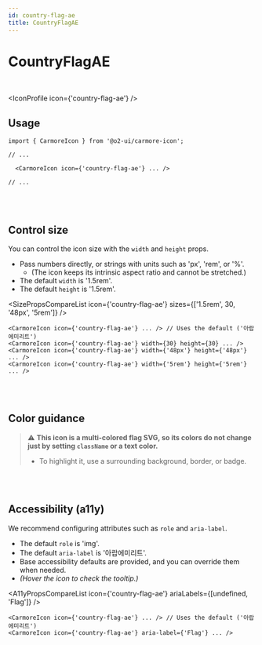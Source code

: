 ```yaml
---
id: country-flag-ae
title: CountryFlagAE
---
```




# CountryFlagAE

<br />

<IconProfile icon={'country-flag-ae'} />

## Usage

```tsx
import { CarmoreIcon } from '@o2-ui/carmore-icon';

// ...

  <CarmoreIcon icon={'country-flag-ae'} ... />

// ...
```

<br />
<br />

## Control size

You can control the icon size with the `width` and `height` props.

- Pass numbers directly, or strings with units such as 'px', 'rem', or '%'.
  - (The icon keeps its intrinsic aspect ratio and cannot be stretched.)
- The default `width` is '1.5rem'.
- The default `height` is '1.5rem'.

<SizePropsCompareList icon={'country-flag-ae'} sizes={['1.5rem', 30, '48px', '5rem']} />

```tsx
<CarmoreIcon icon={'country-flag-ae'} ... /> // Uses the default ('아랍에미리트')
<CarmoreIcon icon={'country-flag-ae'} width={30} height={30} ... />
<CarmoreIcon icon={'country-flag-ae'} width={'48px'} height={'48px'} ... />
<CarmoreIcon icon={'country-flag-ae'} width={'5rem'} height={'5rem'} ... />
```

<br />
<br />

## Color guidance

> ⚠️ <b>This icon is a multi-colored flag SVG, so its colors do not change just by setting `className` or a text color.</b>
>
> - To highlight it, use a surrounding background, border, or badge.

<br />
<br />

## Accessibility (a11y)

We recommend configuring attributes such as `role` and `aria-label`.

- The default `role` is 'img'.
- The default `aria-label` is '아랍에미리트'.
- Base accessibility defaults are provided, and you can override them when needed.
- _(Hover the icon to check the tooltip.)_

<A11yPropsCompareList icon={'country-flag-ae'} ariaLabels={[undefined, 'Flag']} />

```tsx
<CarmoreIcon icon={'country-flag-ae'} ... /> // Uses the default ('아랍에미리트')
<CarmoreIcon icon={'country-flag-ae'} aria-label={'Flag'} ... />
```
